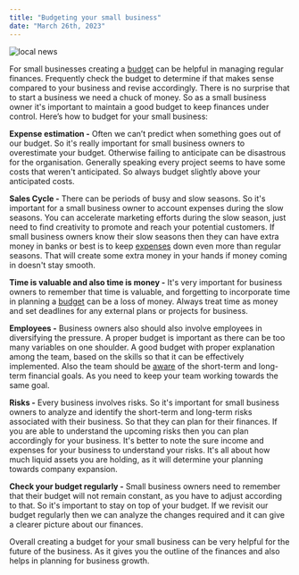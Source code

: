 ```yaml
---
title: "Budgeting your small business"
date: "March 26th, 2023"
---
```


<img src="/locals/local14.png" alt="local news" />

For small businesses creating a [budget](https://www.zoho.com/books/guides/how-to-create-a-realistic-business-budget.html) can be helpful in managing regular finances. Frequently check the budget to determine if that makes sense compared to your business and revise accordingly. There is no surprise that to start a business we need a chuck of money. So as a small business owner it's important to maintain a good budget to keep finances under control. Here’s how to budget for your small business:

**Expense estimation -** Often we can’t predict when something goes out of our budget. So it's really important for small business owners to overestimate your budget. Otherwise failing to anticipate can be disastrous for the organisation. Generally speaking every project seems to have some costs that weren't anticipated. So always budget slightly above your anticipated costs.

**Sales Cycle -** There can be periods of busy and slow seasons. So it's important for a small business owner to account expenses during the slow seasons. You can accelerate marketing efforts during the slow season, just need to find creativity to promote and reach your potential customers. If small business owners know their slow seasons then they can have extra money in banks or best is to keep [expenses](https://www.ownr.co/blog/business-budget/) down even more than regular seasons. That will create some extra money in your hands if money coming in doesn't stay smooth.

**Time is valuable and also time is money -** It's very important for business owners to remember that time is valuable, and forgetting to incorporate time in planning a [budget](https://www.nerdwallet.com/article/small-business/how-to-create-a-business-budget) can be a loss of money. Always treat time as money and set deadlines for any external plans or projects for business.

**Employees -** Business owners also should also involve employees in diversifying the pressure. A proper budget is important as there can be too many variables on one shoulder. A good budget with proper explanation among the team, based on the skills so that it can be effectively implemented. Also the team should be [aware](https://www.shopify.com/ca/blog/budgeting-for-small-business) of the short-term and long-term financial goals. As you need to keep your team working towards the same goal.

**Risks -** Every business involves risks. So it's important for small business owners to analyze and identify the short-term and long-term risks associated with their business. So that they can plan for their finances. If you are able to understand the upcoming risks then you can plan accordingly for your business. It's better to note the sure income and expenses for your business to understand your risks. It's all about how much liquid assets you are holding, as it will determine your planning towards company expansion.

**Check your budget regularly -** Small business owners need to remember that their budget will not remain constant, as you have to adjust according to that. So it's important to stay on top of your budget. If we revisit our budget regularly then we can analyze the changes required and it can give a clearer picture about our finances.

Overall creating a budget for your small business can be very helpful for the future of the business. As it gives you the outline of the finances and also helps in planning for business growth.
